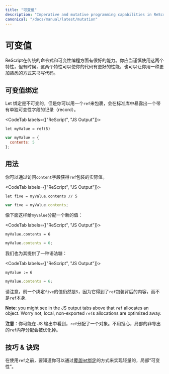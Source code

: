 ```yaml
---
title: "可变值"
description: "Imperative and mutative programming capabilities in ReScript"
canonical: "/docs/manual/latest/mutation"
---
```


<!--
# Mutation 
-->

# 可变值

<!--
ReScript has great traditional imperative & mutative programming capabilities. You should use these features sparingly, but sometimes they allow your code to be more performant and written in a more familiar pattern. 
-->

ReScript在传统的命令式和可变性编程方面有很好的能力。你应当谨慎使用这两个特性，但有时候，这两个特性可以使你的代码有更好的性能，也可以让你用一种更加熟悉的方式来书写代码。


<!--
## Mutate Let-binding 
-->

## 可变值绑定

<!--
Let-bindings are immutable, but you can wrap it with a `ref`, exposed as a record with a single mutable field in the standard library: 
-->

Let 绑定是不可变的，但是你可以用一个`ref`来包裹，会在标准库中暴露出一个带有单独可变性字段的记录（record）。


<CodeTab labels={["ReScript", "JS Output"]}>

```res prelude
let myValue = ref(5)
```
```js
var myValue = {
  contents: 5
};
```

</CodeTab>

<!--
## Usage 
-->

## 用法

<!--
You can get the actual value of a `ref` box through accessing its `contents` field: 
-->

你可以通过访问`content`字段获得`ref`包装的实际值。


<CodeTab labels={["ReScript", "JS Output"]}>

```res example
let five = myValue.contents // 5
```
```js
var five = myValue.contents;
```

</CodeTab>

<!--
Assign a new value to `myValue` like so: 
-->

像下面这样给`myValue`分配一个新的值：


<CodeTab labels={["ReScript", "JS Output"]}>

```res example
myValue.contents = 6
```
```js
myValue.contents = 6;
```

</CodeTab>

<!--
We provide a syntax sugar for this: 
-->

我们也为其提供了一种语法糖：


<CodeTab labels={["ReScript", "JS Output"]}>

```res example
myValue := 6
```
```js
myValue.contents = 6;
```

</CodeTab>

<!--
Note that the previous binding `five` stays `5`, since it got the underlying item on the `ref` box, not the `ref` itself. 
-->

请注意，前一个绑定`five`的值仍然是`5`，因为它得到了`ref`包装背后的内容，而不是`ref`本身.


**Note**: you might see in the JS output tabs above that `ref` allocates an object. Worry not; local, non-exported `ref`s allocations are optimized away.

**注意**：你可能在 JS 输出中看到，`ref`分配了一个对象。不用担心，局部的非导出的`ref`内存分配会被优化掉。


<!--
## Tip & Tricks 
-->

## 技巧 & 诀窍

<!--
Before reaching for `ref`, know that you can achieve lightweight, local "mutations" through [overriding let bindings](let-binding.md#binding-shadowing). 
-->

在使用`ref`之前，要知道你可以通过[覆盖let绑定](let-binding.md#binding-shadowing)的方式来实现轻量的，局部“可变性”。
